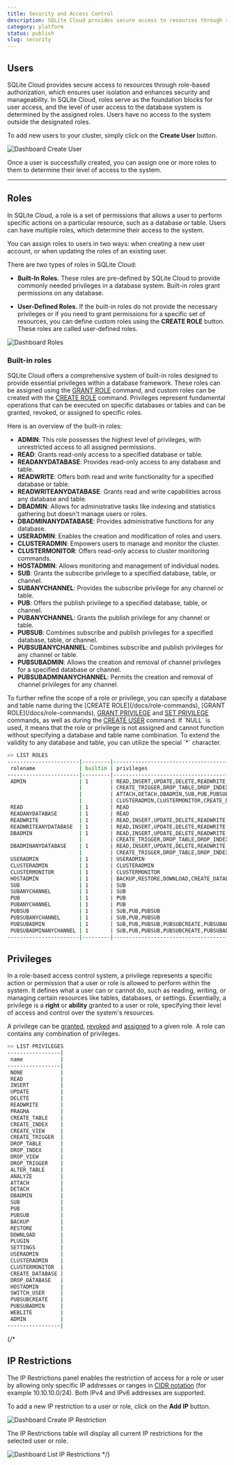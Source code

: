 ```yaml
---
title: Security and Access Control
description: SQLite Cloud provides secure access to resources through role-based authorization, which ensures user isolation and enhances security and manageability.
category: platform
status: publish
slug: security
---
```


## Users
SQLite Cloud provides secure access to resources through role-based authorization, which ensures user isolation and enhances security and manageability. In SQLite Cloud, roles serve as the foundation blocks for user access, and the level of user access to the database system is determined by the assigned roles. Users have no access to the system outside the designated roles.

To add new users to your cluster, simply click on the **Create User** button.

![Dashboard Create User](@docs-website-assets/introduction/dashboard_create_user.png)

Once a user is successfully created, you can assign one or more roles to them to determine their level of access to the system.

---

## Roles
In SQLite Cloud, a role is a set of permissions that allows a user to perform specific actions on a particular resource, such as a database or table. Users can have multiple roles, which determine their access to the system.

You can assign roles to users in two ways: when creating a new user account, or when updating the roles of an existing user.

There are two types of roles in SQLite Cloud:

- **Built-In Roles.** These roles are pre-defined by SQLite Cloud to provide commonly needed privileges in a database system. Built-in roles grant permissions on any database.

- **User-Defined Roles.** If the built-in roles do not provide the necessary privileges or if you need to grant permissions for a specific set of resources, you can define custom roles using the **CREATE ROLE** button. These roles are called user-defined roles.


![Dashboard Roles](@docs-website-assets/introduction/dashboard_roles.png)

### Built-in roles

SQLite Cloud offers a comprehensive system of built-in roles designed to provide essential privileges within a database framework. These roles can be assigned using the <a href="https://docs.sqlitecloud.io/docs/role-commands" target="_blank">GRANT ROLE</a> command, and custom roles can be created with the <a href="https://docs.sqlitecloud.io/docs/role-commands" target="_blank">CREATE ROLE</a> command. Privileges represent fundamental operations that can be executed on specific databases or tables and can be granted, revoked, or assigned to specific roles.

Here is an overview of the built-in roles:

- **ADMIN**: This role possesses the highest level of privileges, with unrestricted access to all assigned permissions.
- **READ**: Grants read-only access to a specified database or table.
- **READANYDATABASE**: Provides read-only access to any database and table.
- **READWRITE**: Offers both read and write functionality for a specified database or table.
- **READWRITEANYDATABASE**: Grants read and write capabilities across any database and table.
- **DBADMIN**: Allows for administrative tasks like indexing and statistics gathering but doesn't manage users or roles.
- **DBADMINANYDATABASE**: Provides administrative functions for any database.
- **USERADMIN**: Enables the creation and modification of roles and users.
- **CLUSTERADMIN**: Empowers users to manage and monitor the cluster.
- **CLUSTERMONITOR**: Offers read-only access to cluster monitoring commands.
- **HOSTADMIN**: Allows monitoring and management of individual nodes.
- **SUB**: Grants the subscribe privilege to a specified database, table, or channel.
- **SUBANYCHANNEL**: Provides the subscribe privilege for any channel or table.
- **PUB**: Offers the publish privilege to a specified database, table, or channel.
- **PUBANYCHANNEL**: Grants the publish privilege for any channel or table.
- **PUBSUB**: Combines subscribe and publish privileges for a specified database, table, or channel.
- **PUBSUBANYCHANNEL**: Combines subscribe and publish privileges for any channel or table.
- **PUBSUBADMIN**: Allows the creation and removal of channel privileges for a specified database or channel.
- **PUBSUBADMINANYCHANNEL**: Permits the creation and removal of channel privileges for any channel.


<Callout type="note" title="Restrictions">
To further refine the scope of a role or privilege, you can specify a database and table name during the [CREATE ROLE](/docs/role-commands), [GRANT ROLE](/docs/role-commands), <a href="https://docs.sqlitecloud.io/docs/privilege-commands" target="_blank">GRANT PRIVILEGE</a> and <a href="https://docs.sqlitecloud.io/docs/privilege-commands" target="_blank">SET PRIVILEGE</a> commands, as well as during the <a href="https://docs.sqlitecloud.io/docs/user-commands" target="_blank">CREATE USER</a> command. If `NULL` is used, it means that the role or privilege is not assigned and cannot function without specifying a database and table name combination. To extend the validity to any database and table, you can utilize the special `*` character.
</Callout>

```bash
>> LIST ROLES
-----------------------|---------|----------------------------------------------------------------------------------------------------------------------------------------|--------------|-----------|
 rolename              | builtin | privileges                                                                                                                             | databasename | tablename |
-----------------------|---------|----------------------------------------------------------------------------------------------------------------------------------------|--------------|-----------|
 ADMIN                 | 1       | READ,INSERT,UPDATE,DELETE,READWRITE,PRAGMA,CREATE_TABLE,CREATE_INDEX,CREATE_VIEW,                                                      |              |           |
                       |         | CREATE_TRIGGER,DROP_TABLE,DROP_INDEX,DROP_VIEW,DROP_TRIGGER,ALTER_TABLE,ANALYZE,														  |              |           |
                       |         | ATTACH,DETACH,DBADMIN,SUB,PUB,PUBSUB,BACKUP,RESTORE,DOWNLOAD,PLUGIN,SETTINGS,USERADMIN,												  |              |           |
                       |         | CLUSTERADMIN,CLUSTERMONITOR,CREATE_DATABASE,DROP_DATABASE,HOSTADMIN,SWITCH_USER,PUBSUBCREATE,PUBSUBADMIN,WEBLITE,ADMIN 				  | NULL         | NULL      |
 READ                  | 1       | READ                                                                                                                                   | NULL         | NULL      |
 READANYDATABASE       | 1       | READ                                                                                                                                   | *            | *         |
 READWRITE             | 1       | READ,INSERT,UPDATE,DELETE,READWRITE                                                                                                    | NULL         | NULL      |
 READWRITEANYDATABASE  | 1       | READ,INSERT,UPDATE,DELETE,READWRITE                                                                                                    | *            | *         |
 DBADMIN               | 1       | READ,INSERT,UPDATE,DELETE,READWRITE,PRAGMA,CREATE_TABLE,CREATE_INDEX,CREATE_VIEW,                                                      |              |           |
                       |         | CREATE_TRIGGER,DROP_TABLE,DROP_INDEX,DROP_VIEW,DROP_TRIGGER,ALTER_TABLE,ANALYZE,ATTACH,DETACH,DBADMIN                                  | NULL         | NULL      |
 DBADMINANYDATABASE    | 1       | READ,INSERT,UPDATE,DELETE,READWRITE,PRAGMA,CREATE_TABLE,CREATE_INDEX,CREATE_VIEW,													  |              |           |
                       |         | CREATE_TRIGGER,DROP_TABLE,DROP_INDEX,DROP_VIEW,DROP_TRIGGER,ALTER_TABLE,ANALYZE,ATTACH,DETACH,DBADMIN                                  | *            | *         |
 USERADMIN             | 1       | USERADMIN                                                                                                                              | *            | *         |
 CLUSTERADMIN          | 1       | CLUSTERADMIN                                                                                                                           | *            | *         |
 CLUSTERMONITOR        | 1       | CLUSTERMONITOR                                                                                                                         | *            | *         |
 HOSTADMIN             | 1       | BACKUP,RESTORE,DOWNLOAD,CREATE_DATABASE,DROP_DATABASE,HOSTADMIN                                                                        | *            | *         |
 SUB                   | 1       | SUB                                                                                                                                    | NULL         | NULL      |
 SUBANYCHANNEL         | 1       | SUB                                                                                                                                    | *            | *         |
 PUB                   | 1       | PUB                                                                                                                                    | NULL         | NULL      |
 PUBANYCHANNEL         | 1       | PUB                                                                                                                                    | *            | *         |
 PUBSUB                | 1       | SUB,PUB,PUBSUB                                                                                                                         | NULL         | NULL      |
 PUBSUBANYCHANNEL      | 1       | SUB,PUB,PUBSUB                                                                                                                         | *            | *         |
 PUBSUBADMIN           | 1       | SUB,PUB,PUBSUB,PUBSUBCREATE,PUBSUBADMIN                                                                                                | NULL         | NULL      |
 PUBSUBADMINANYCHANNEL | 1       | SUB,PUB,PUBSUB,PUBSUBCREATE,PUBSUBADMIN                                                                                                | *            | *         |
-----------------------|---------|----------------------------------------------------------------------------------------------------------------------------------------|--------------|-----------|
```

## Privileges
In a role-based access control system, a privilege represents a specific action or permission that a user or role is allowed to perform within the system.
It defines what a user can or cannot do, such as reading, writing, or managing certain resources like tables, databases, or settings.
Essentially, a privilege is a **right** or **ability** granted to a user or role, specifying their level of access and control over the system's resources.

A privilege can be <a href="https://docs.sqlitecloud.io/docs/privilege-commands" target="_blank">granted</a>, <a href="https://docs.sqlitecloud.io/docs/privilege-commands" target="_blank">revoked</a> and <a href="https://docs.sqlitecloud.io/docs/privilege-commands" target="_blank">assigned</a> to a given role.
A role can contains any combination of privileges.

```bash
>> LIST PRIVILEGES
-----------------|
 name            |
-----------------|
 NONE            |
 READ            |
 INSERT          |
 UPDATE          |
 DELETE          |
 READWRITE       |
 PRAGMA          |
 CREATE_TABLE    |
 CREATE_INDEX    |
 CREATE_VIEW     |
 CREATE_TRIGGER  |
 DROP_TABLE      |
 DROP_INDEX      |
 DROP_VIEW       |
 DROP_TRIGGER    |
 ALTER_TABLE     |
 ANALYZE         |
 ATTACH          |
 DETACH          |
 DBADMIN         |
 SUB             |
 PUB             |
 PUBSUB          |
 BACKUP          |
 RESTORE         |
 DOWNLOAD        |
 PLUGIN          |
 SETTINGS        |
 USERADMIN       |
 CLUSTERADMIN    |
 CLUSTERMONITOR  |
 CREATE_DATABASE |
 DROP_DATABASE   |
 HOSTADMIN       |
 SWITCH_USER     |
 PUBSUBCREATE    |
 PUBSUBADMIN     |
 WEBLITE         |
 ADMIN           |
-----------------|
```

{/*
## IP Restrictions
The IP Restrictions panel enables the restriction of access for a role or user by allowing only specific IP addresses or ranges in <a href="https://en.wikipedia.org/wiki/Classless_Inter-Domain_Routing" target="_blank">CIDR notation</a> (for example 10.10.10.0/24). Both IPv4 and IPv6 addresses are supported.

To add a new IP restriction to a user or role, click on the **Add IP** button.

![Dashboard Create IP Restriction](@docs-website-assets/introduction/dashboard_create_ip.png)

The IP Restrictions table will display all current IP restrictions for the selected user or role.

![Dashboard List IP Restrictions](@docs-website-assets/introduction/dashboard_list_ip.png)
*/}